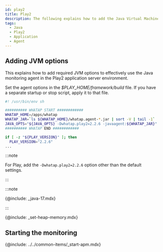 ```yaml
---
id: play2
title: Play2
description: The following explains how to add the Java Virtual Machine (JVM) option to integrate the WhaTap monitoring solution into the Play2 applications. Through this document, you can learn step by step how to apply the required JVM settings to monitor the performance and availability of Play2 applications after installing the Java agent. It includes the configuration of required JVM options during agent installation, optimal configuration for smooth integration with Play2, and how to view the histogram.
tags:
  - Java
  - Play2
  - Application
  - Agent
---
```


## Adding JVM options

This explains how to add required JVM options to effectively use the Java monitoring agent in the Play2 application server environment.

Set the agent options in the _$PLAY_HOME/framework/build_ file. If you have a separate startup or stop script, apply it to that file.

```bash title=$PLAY_HOME/framework/build {6} showLineNumbers
#! /usr/bin/env sh

########## WHATAP START ############
WHATAP_HOME=/apps/whatap
WHATAP_JAR=`ls ${WHATAP_HOME}/whatap.agent-*.jar | sort -V | tail -1`
JAVA_OPTS="${JAVA_OPTS} -Dwhatap.play2=2.2.6 -javaagent:${WHATAP_JAR}"
########## WHATAP END ############

if [ -z "${PLAY_VERSION}" ]; then
  PLAY_VERSION="2.2.6"
...
```

:::note

For Play, add the `-Dwhatap.play2=2.2.6` option other than the default settings.

:::

:::note

{@include: _java-17.mdx}

:::

{@include: _set-heap-memory.mdx} 

## Starting the monitoring

{@include: ../../common-items/_start-apm.mdx} 
